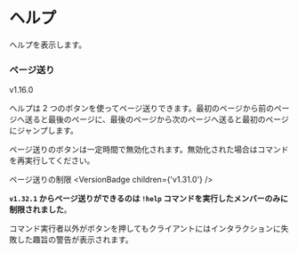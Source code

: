 

# ヘルプ

<CommandArgs versionAvailableFrom="v1.0.0" commandName="help/h" />

ヘルプを表示します。

### ページ送り

<VersionBadge>v1.16.0</VersionBadge>

ヘルプは 2 つのボタンを使ってページ送りできます。最初のページから前のページへ送ると最後のページに、最後のページから次のページへ送ると最初のページにジャンプします。

<Callout type="warning">

ページ送りのボタンは一定時間で無効化されます。無効化された場合はコマンドを再実行してください。

</Callout>

<Callout type="warning">

ページ送りの制限 <VersionBadge children={'v1.31.0'} />

**`v1.32.1` からページ送りができるのは `!help` コマンドを実行したメンバーのみに制限されました**。

コマンド実行者以外がボタンを押してもクライアントにはインタラクションに失敗した趣旨の警告が表示されます。

</Callout>
